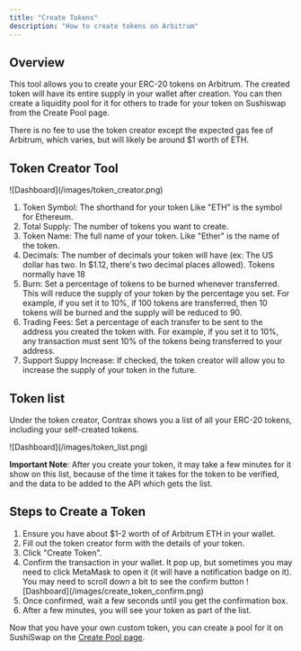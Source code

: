 ```yaml
---
title: "Create Tokens"
description: "How to create tokens on Arbitrum"
---
```


## Overview

This tool allows you to create your ERC-20 tokens on Arbitrum. The created token will have its entire supply in your wallet after creation. You can then create a liquidity pool for it for others to trade for your token on Sushiswap from the Create Pool page.

There is no fee to use the token creator except the expected gas fee of Arbitrum, which varies, but will likely be around $1 worth of ETH.

## Token Creator Tool

<Frame>![Dashboard](/images/token_creator.png)</Frame>

1. Token Symbol: The shorthand for your token Like "ETH" is the symbol for Ethereum.
2. Total Supply: The number of tokens you want to create.
3. Token Name: The full name of your token. Like "Ether" is the name of the token.
4. Decimals: The number of decimals your token will have (ex: The US dollar has two. In $1.12, there's two decimal places allowed). Tokens normally have 18
5. Burn: Set a percentage of tokens to be burned whenever transferred. This will reduce the supply of your token by the percentage you set. For example, if you set it to 10%, if 100 tokens are transferred, then 10 tokens will be burned and the supply will be reduced to 90.
6. Trading Fees: Set a percentage of each transfer to be sent to the address you created the token with. For example, if you set it to 10%, any transaction must sent 10% of the tokens being transferred to your address.
7. Support Suppy Increase: If checked, the token creator will allow you to increase the supply of your token in the future.

## Token list

Under the token creator, Contrax shows you a list of all your ERC-20 tokens, including your self-created tokens.

<Frame>![Dashboard](/images/token_list.png)</Frame>

**Important Note**: After you create your token, it may take a few minutes for it show on this list, because of the time it takes for the token to be verified, and the data to be added to the API which gets the list.

## Steps to Create a Token

1. Ensure you have about $1-2 worth of of Arbitrum ETH in your wallet.
2. Fill out the token creator form with the details of your token.
3. Click "Create Token".
4. Confirm the transaction in your wallet. It pop up, but sometimes you may need to click MetaMask to open it (it will have a notification badge on it).
   You may need to scroll down a bit to see the confirm button
   <Frame>![Dashboard](/images/create_token_confirm.png)</Frame>
5. Once confirmed, wait a few seconds until you get the confirmation box.
6. After a few minutes, you will see your token as part of the list.

Now that you have your own custom token, you can create a pool for it on SushiSwap on the [Create Pool page](../contrax-dapp/create-pools).
